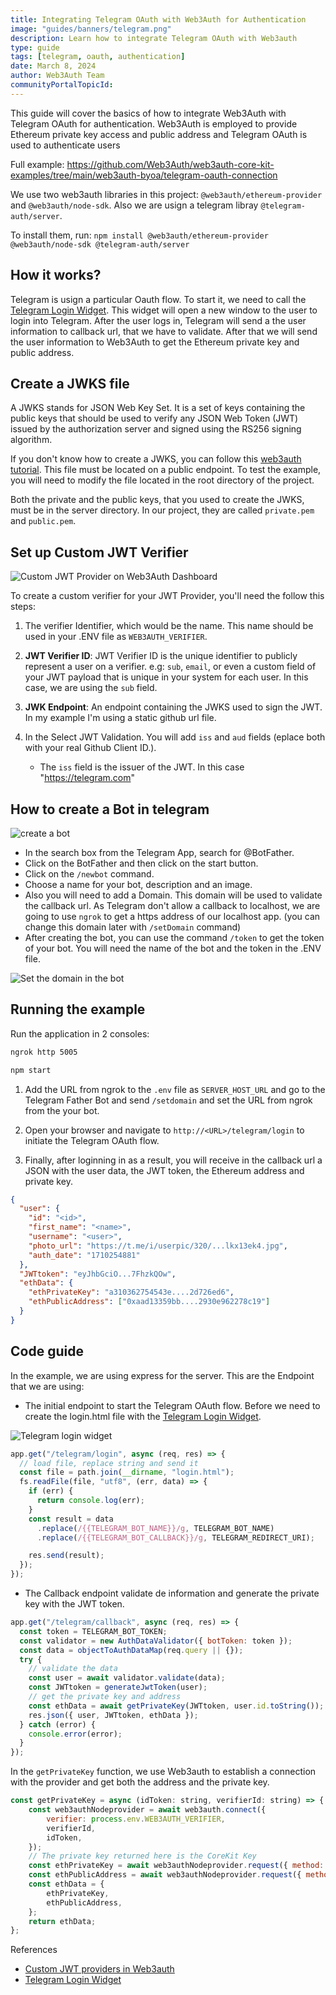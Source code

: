 ```yaml
---
title: Integrating Telegram OAuth with Web3Auth for Authentication
image: "guides/banners/telegram.png"
description: Learn how to integrate Telegram OAuth with Web3auth
type: guide
tags: [telegram, oauth, authentication]
date: March 8, 2024
author: Web3Auth Team
communityPortalTopicId:
---
```



<SEO
  title="Integrating Telegram OAuth with Web3Auth for Authentication"
  description="Learn how to integrate Telegram OAuth with Web3auth."
  image="https://web3auth.io/docs/guides/banners/telegram.png"
  slug="/guides/telegram-oauth"
/>

This guide will cover the basics of how to integrate Web3Auth with Telegram OAuth for
authentication. Web3Auth is employed to provide Ethereum private key access and public address and
Telegram OAuth is used to authenticate users

Full example:
https://github.com/Web3Auth/web3auth-core-kit-examples/tree/main/web3auth-byoa/telegram-oauth-connection

We use two web3auth libraries in this project: `@web3auth/ethereum-provider` and
`@web3auth/node-sdk`. Also we are usign a telegram libray `@telegram-auth/server`.

To install them, run:
`npm install @web3auth/ethereum-provider @web3auth/node-sdk @telegram-auth/server`

## How it works?

Telegram is usign a particular Oauth flow. To start it, we need to call the
[Telegram Login Widget](https://core.telegram.org/widgets/login). This widget will open a new window
to the user to login into Telegram. After the user logs in, Telegram will send a the user
information to callback url, that we have to validate. After that we will send the user information
to Web3Auth to get the Ethereum private key and public address.

## Create a JWKS file

A JWKS stands for JSON Web Key Set. It is a set of keys containing the public keys that should be
used to verify any JSON Web Token (JWT) issued by the authorization server and signed using the
RS256 signing algorithm.

If you don't know how to create a JWKS, you can follow this
[web3auth tutorial](https://web3auth.io/docs/auth-provider-setup/byo-jwt-provider#how-to-create-jwks).
This file must be located on a public endpoint. To test the example, you will need to modify the
file located in the root directory of the project.

Both the private and the public keys, that you used to create the JWKS, must be in the server
directory. In our project, they are called `private.pem` and `public.pem`.

## Set up Custom JWT Verifier

![Custom JWT Provider on Web3Auth Dashboard](/images/dashboard/create-verifier-custom-jwt.jpg)

To create a custom verifier for your JWT Provider, you'll need the follow this steps:

1. The verifier Identifier, which would be the name. This name should be used in your .ENV file as
   `WEB3AUTH_VERIFIER`.

2. **JWT Verifier ID**: JWT Verifier ID is the unique identifier to publicly represent a user on a
   verifier. e.g: `sub`, `email`, or even a custom field of your JWT payload that is unique in your
   system for each user. In this case, we are using the `sub` field.

3. **JWK Endpoint**: An endpoint containing the JWKS used to sign the JWT. In my example I'm using a
   static github url file.

4. In the Select JWT Validation. You will add `iss` and `aud` fields (eplace both with your real
   Github Client ID.).
   - The `iss` field is the issuer of the JWT. In this case "https://telegram.com"

## How to create a Bot in telegram

![create a bot](/images/oauth/telegram-bot.jpg)

- In the search box from the Telegram App, search for @BotFather.
- Click on the BotFather and then click on the start button.
- Click on the `/newbot` command.
- Choose a name for your bot, description and an image.
- Also you will need to add a Domain. This domain will be used to validate the callback url. As
  Telegram don't allow a callback to localhost, we are going to use `ngrok` to get a https address
  of our localhost app. (you can change this domain later with `/setDomain` command)
- After creating the bot, you can use the command `/token` to get the token of your bot. You will
  need the name of the bot and the token in the .ENV file.

![Set the domain in the bot](/images/oauth/telegram-set-domain.jpg)

## Running the example

Run the application in 2 consoles:

```bash
ngrok http 5005
```

```bash
npm start
```

1. Add the URL from ngrok to the `.env` file as `SERVER_HOST_URL` and go to the Telegram Father Bot
   and send `/setdomain` and set the URL from ngrok from the your bot.

2. Open your browser and navigate to `http://<URL>/telegram/login` to initiate the Telegram OAuth
   flow.

3. Finally, after loginning in as a result, you will receive in the callback url a JSON with the
   user data, the JWT token, the Ethereum address and private key.

```json
{
  "user": {
    "id": "<id>",
    "first_name": "<name>",
    "username": "<user>",
    "photo_url": "https://t.me/i/userpic/320/...lkx13ek4.jpg",
    "auth_date": "1710254881"
  },
  "JWTtoken": "eyJhbGciO...7FhzkQOw",
  "ethData": {
    "ethPrivateKey": "a310362754543e....2d726ed6",
    "ethPublicAddress": ["0xaad13359bb....2930e962278c19"]
  }
}
```

## Code guide

In the example, we are using express for the server. This are the Endpoint that we are using:

- The initial endpoint to start the Telegram OAuth flow. Before we need to create the login.html
  file with the [Telegram Login Widget](https://core.telegram.org/widgets/login).

![Telegram login widget](/images/oauth/telegram-login-widget.jpg)

```javascript
app.get("/telegram/login", async (req, res) => {
  // load file, replace string and send it
  const file = path.join(__dirname, "login.html");
  fs.readFile(file, "utf8", (err, data) => {
    if (err) {
      return console.log(err);
    }
    const result = data
      .replace(/{{TELEGRAM_BOT_NAME}}/g, TELEGRAM_BOT_NAME)
      .replace(/{{TELEGRAM_BOT_CALLBACK}}/g, TELEGRAM_REDIRECT_URI);

    res.send(result);
  });
});
```

- The Callback endpoint validate de information and generate the private key with the JWT token.

```javascript
app.get("/telegram/callback", async (req, res) => {
  const token = TELEGRAM_BOT_TOKEN;
  const validator = new AuthDataValidator({ botToken: token });
  const data = objectToAuthDataMap(req.query || {});
  try {
    // validate the data
    const user = await validator.validate(data);
    const JWTtoken = generateJwtToken(user);
    // get the private key and address
    const ethData = await getPrivateKey(JWTtoken, user.id.toString());
    res.json({ user, JWTtoken, ethData });
  } catch (error) {
    console.error(error);
  }
});
```

In the `getPrivateKey` function, we use Web3auth to establish a connection with the provider and get
both the address and the private key.

```javascript
const getPrivateKey = async (idToken: string, verifierId: string) => {
    const web3authNodeprovider = await web3auth.connect({
        verifier: process.env.WEB3AUTH_VERIFIER,
        verifierId,
        idToken,
    });
    // The private key returned here is the CoreKit Key
    const ethPrivateKey = await web3authNodeprovider.request({ method: "eth_private_key" });
    const ethPublicAddress = await web3authNodeprovider.request({ method: "eth_accounts" });
    const ethData = {
        ethPrivateKey,
        ethPublicAddress,
    };
    return ethData;
};
```

References

- [Custom JWT providers in Web3auth](https://web3auth.io/docs/auth-provider-setup/byo-jwt-provider)
- [Telegram Login Widget](https://core.telegram.org/widgets/login)
